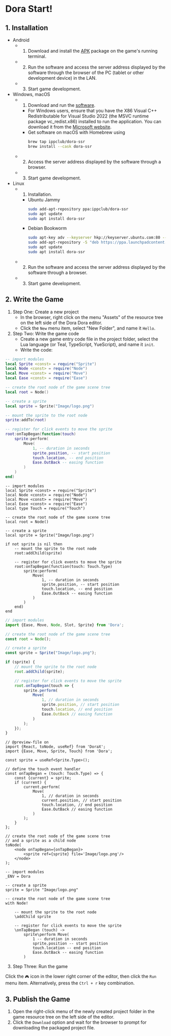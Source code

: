 
# Dora Start!

## 1. Installation

- Android
	- 1. Download and install the [APK](https://github.com/ippclub/Dora-SSR/releases/latest) package on the game's running terminal.
	- 2. Run the software and access the server address displayed by the software through the browser of the PC (tablet or other development device) in the LAN.
	- 3. Start game development.
- Windows, macOS
	- 1. Download and run the [software](https://github.com/ippclub/Dora-SSR/releases/latest).
		- For Windows users, ensure that you have the X86 Visual C++ Redistributable for Visual Studio 2022 (the MSVC runtime package vc_redist.x86) installed to run the application. You can download it from the [Microsoft website](https://learn.microsoft.com/en-us/cpp/windows/latest-supported-vc-redist?view=msvc-170).
		- Get software on macOS with Homebrew using
			```sh
			brew tap ippclub/dora-ssr
			brew install --cask dora-ssr
			```
	- 2. Access the server address displayed by the software through a browser.
	- 3. Start game development.
- Linux
	- 1. Installation.
		- Ubuntu Jammy
			```sh
			sudo add-apt-repository ppa:ippclub/dora-ssr
			sudo apt update
			sudo apt install dora-ssr
			```
		- Debian Bookworm
			```sh
			sudo apt-key adv --keyserver hkp://keyserver.ubuntu.com:80 --recv-keys 9C7705BF
			sudo add-apt-repository -S "deb https://ppa.launchpadcontent.net/ippclub/dora-ssr/ubuntu jammy main"
			sudo apt update
			sudo apt install dora-ssr
			```
	- 2. Run the software and access the server address displayed by the software through a browser.
	- 3. Start game development.

## 2. Write the Game

1. Step One: Create a new project
	- In the browser, right click on the menu "Assets" of the resource tree on the left side of the Dora Dora editor.
	- Click the `New` menu item, select "New Folder", and name it `Hello`.
2. Step Two: Write the game code
	- Create a new game entry code file in the project folder, select the Lua language (or Teal, TypeScript, YueScript), and name it `init`.
	- Write the code:

<Tabs>
<TabItem value="lua" label="Lua">

```lua title="Hello/init.lua"
-- import modules
local Sprite <const> = require("Sprite")
local Node <const> = require("Node")
local Move <const> = require("Move")
local Ease <const> = require("Ease")

-- create the root node of the game scene tree
local root = Node()

-- create a sprite
local sprite = Sprite("Image/logo.png")

-- mount the sprite to the root node
sprite:addTo(root)

-- register for click events to move the sprite
root:onTapBegan(function(touch)
	sprite:perform(
		Move(
			1, -- duration in seconds
			sprite.position, -- start position
			touch.location, -- end position
			Ease.OutBack -- easing function
		)
	)
end)
```

</TabItem>
<TabItem value="tl" label="Teal">

```tl title="Hello/init.tl"
-- import modules
local Sprite <const> = require("Sprite")
local Node <const> = require("Node")
local Move <const> = require("Move")
local Ease <const> = require("Ease")
local type Touch = require("Touch")

-- create the root node of the game scene tree
local root = Node()

-- create a sprite
local sprite = Sprite("Image/logo.png")

if not sprite is nil then
	-- mount the sprite to the root node
	root:addChild(sprite)

	-- register for click events to move the sprite
	root:onTapBegan(function(touch: Touch.Type)
		sprite:perform(
			Move(
				1, -- duration in seconds
				sprite.position, -- start position
				touch.location, -- end position
				Ease.OutBack -- easing function
			)
		)
	end)
end
```

</TabItem>
<TabItem value="ts" label="TypeScript">

```ts title="Hello/init.ts"
// import modules
import {Ease, Move, Node, Slot, Sprite} from 'Dora';

// create the root node of the game scene tree
const root = Node();

// create a sprite
const sprite = Sprite("Image/logo.png");

if (sprite) {
	// mount the sprite to the root node
	root.addChild(sprite);

	// register for click events to move the sprite
	root.onTapBegan(touch => {
		sprite.perform(
			Move(
				1, // duration in seconds
				sprite.position, // start position
				touch.location, // end position
				Ease.OutBack // easing function
			)
		);
	});
}
```

</TabItem>
<TabItem value="tsx" label="TSX">

```tsx title="Hello/init.tsx"
// @preview-file on
import {React, toNode, useRef} from 'DoraX';
import {Ease, Move, Sprite, Touch} from 'Dora';

const sprite = useRef<Sprite.Type>();

// define the touch event handler
const onTapBegan = (touch: Touch.Type) => {
	const {current} = sprite;
	if (current) {
		current.perform(
			Move(
				1, // duration in seconds
				current.position, // start position
				touch.location, // end position
				Ease.OutBack // easing function
			)
		);
	}
};

// create the root node of the game scene tree
// and a sprite as a child node
toNode(
	<node onTapBegan={onTapBegan}>
		<sprite ref={sprite} file='Image/logo.png'/>
	</node>
);
```

</TabItem>
<TabItem value="yue" label="YueScript">

```yue title="Hello/init.yue"
-- import modules
_ENV = Dora

-- create a sprite
sprite = Sprite "Image/logo.png"

-- create the root node of the game scene tree
with Node!

	-- mount the sprite to the root node
	\addChild sprite

	-- register for click events to move the sprite
	\onTapBegan (touch) ->
		sprite\perform Move(
			1 -- duration in seconds
			sprite.position -- start position
			touch.location -- end position
			Ease.OutBack -- easing function
		)
```

</TabItem>
</Tabs>

3. Step Three: Run the game

Click the `🎮` icon in the lower right corner of the editor, then click the `Run` menu item. Alternatively, press the `Ctrl + r` key combination.

## 3. Publish the Game

1. Open the right-click menu of the newly created project folder in the game resource tree on the left side of the editor.
2. Click the `Download` option and wait for the browser to prompt for downloading the packaged project file.
